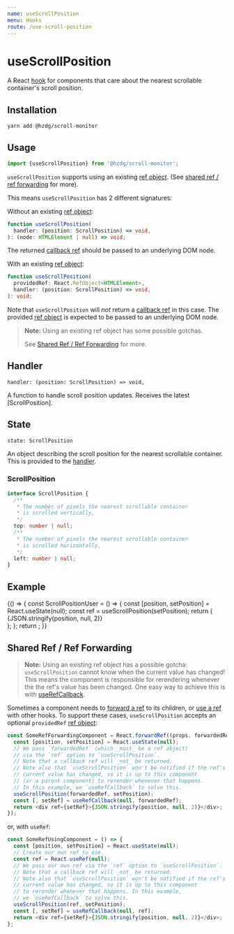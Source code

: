 ```yaml
---
name: useScrollPosition
menu: Hooks
route: /use-scroll-position
---
```



# useScrollPosition

A React [hook] for components that care about
the nearest scrollable container's scroll position.

## Installation

```shell
yarn add @hzdg/scroll-monitor
```

## Usage

```js
import {useScrollPosition} from '@hzdg/scroll-monitor';
```

`useScrollPosition` supports using an existing [ref object].
(See [shared ref / ref forwarding] for more).

This means `useScrollPosition` has 2 different signatures:

Without an existing [ref object]:

```ts
function useScrollPosition(
  handler: (position: ScrollPosition) => void,
): (node: HTMLElement | null) => void;
```

The returned [callback ref] should be passed to an underlying DOM node.

With an existing [ref object]:

```ts
function useScrollPosition(
  providedRef: React.RefObject<HTMLElement>,
  handler: (position: ScrollPosition) => void,
): void;
```

Note that `useScrollPosition` will _not_ return a [callback ref] in this case.
The provided [ref object] is expected to be passed to an underlying DOM node.

> **Note:** Using an existing ref object has some possible gotchas.
>
> See [Shared Ref / Ref Forwarding] for more.

## Handler

`handler: (position: ScrollPosition) => void,`

A function to handle scroll position updates.
Receives the latest [ScrollPosition].

## State

`state: ScrollPosition`

An object describing the scroll position for the nearest scrollable container.
This is provided to the [handler].

### ScrollPosition

```ts
interface ScrollPosition {
  /**
   * The number of pixels the nearest scrollable container
   * is scrolled vertically,
   */
  top: number | null;
  /**
   * The number of pixels the nearest scrollable container
   * is scrolled horizontally,
   */
  left: number | null;
}
```

## Example

<Playground>
  {() => {
    const ScrollPositionUser = () => {
      const [position, setPosition] = React.useState(null);
      const ref = useScrollPosition(setPosition);
      return (
        <div
          ref={ref}
          style={{
            display: 'flex',
            justifyContent: 'center',
            alignItems: 'center',
            width: '100%',
            height: 250,
            fontSize: '2em',
          }}
        >
          {JSON.stringify(position, null, 2)}
        </div>
      );
    };
    return <ScrollPositionUser />;
  }}
</Playground>

## Shared Ref / Ref Forwarding

> **Note:** Using an existing ref object has a possible gotcha:
> `useScrollPosition` cannot know when the current value has changed!
> This means the component is responsible for rerendering
> whenever the the ref's value has been changed.
> One easy way to achieve this is with [useRefCallback].

Sometimes a component needs to [forward a ref] to its children,
or [use a ref][useref] with other hooks.
To support these cases, `useScrollPosition`
accepts an optional `providedRef` [ref object]:

```js
const SomeRefForwardingComponent = React.forwardRef((props, forwardedRef) => {
  const [position, setPosition] = React.useState(null);
  // We pass `forwardedRef` (which _must_ be a ref object)
  // via the `ref` option to `useScrollPosition`.
  // Note that a callback ref will _not_ be returned.
  // Note also that `useScrollPosition` won't be notified if the ref's
  // current value has changed, so it is up to this component
  // (or a parent component) to rerender whenever that happens.
  // In this example, we `useRefCallback` to solve this.
  useScrollPosition(forwardedRef, setPosition);
  const [, setRef] = useRefCallback(null, forwardedRef);
  return <div ref={setRef}>{JSON.stringify(position, null, 2)}</div>;
});
```

or, with `useRef`:

```js
const SomeRefUsingComponent = () => {
  const [position, setPosition] = React.useState(null);
  // Create our own ref to use.
  const ref = React.useRef(null);
  // We pass our own ref via the `ref` option to `useScrollPosition`.
  // Note that a callback ref will _not_ be returned.
  // Note also that `useScrollPosition` won't be notified if the ref's
  // current value has changed, so it is up to this component
  // to rerender whenever that happens. In this example,
  // we `useRefCallback` to solve this.
  useScrollPosition(ref, setPosition);
  const [, setRef] = useRefCallback(null, ref);
  return <div ref={setRef}>{JSON.stringify(position, null, 2)}</div>;
};
```

[hook]: https://reactjs.org/docs/hooks-overview.html
[ref]: https://reactjs.org/docs/refs-and-the-dom.html
[useref]: https://reactjs.org/docs/hooks-reference.html#useref
[ref object]: https://reactjs.org/docs/refs-and-the-dom.html#accessing-refs
[callback ref]: https://reactjs.org/docs/refs-and-the-dom.html#callback-refs
[forward a ref]: https://reactjs.org/docs/forwarding-refs.html
[userefcallback]: /use-ref-callback
[installation]: #installation
[usage]: #usage
[handler]: #handler
[state]: #state
[example]: #example
[shared ref / ref forwarding]: #shared-ref--ref-forwarding
